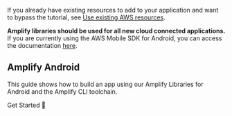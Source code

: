 If you already have existing resources to add to your application and want to bypass the tutorial, see [Use existing AWS resources](/lib/project-setup/use-existing-resources).

<Callout warning>

**Amplify libraries should be used for all new cloud connected applications.** If you are currently using the AWS Mobile SDK for Android, you can access the documentation [here](/sdk/sdk).

</Callout>

## Amplify Android

This guide shows how to build an app using our Amplify Libraries for Android and the Amplify CLI toolchain.

<InternalLinkButton href="/lib/project-setup/prereq">
  <span slot="text">Get Started 🚀</span>
</InternalLinkButton>
